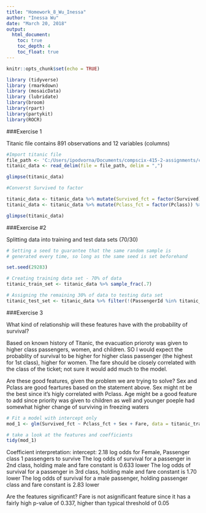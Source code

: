 ```yaml
---
title: "Homework_8_Wu_Inessa"
author: "Inessa Wu"
date: "March 20, 2018"
output: 
  html_document:
    toc: true
    toc_depth: 4
    toc_float: true
---
```


```r
knitr::opts_chunk$set(echo = TRUE)
```

```r
library (tidyverse)
library (rmarkdown)
library (mosaicData)
library (lubridate)
library(broom)
library(rpart)
library(partykit)
library(ROCR)
```

###Exercise 1

Titanic file contains 891 observations and 12 variables (columns)

```r

#Import titanic file
file_path <- 'C:/Users/ipodvorna/Documents/compscix-415-2-assignments/compscix-415-2-assignments/titanic.csv'
titanic_data <- read_delim(file = file_path, delim = ",")

glimpse(titanic_data)
```

```r
#Converst Survived to factor

titanic_data <- titanic_data %>% mutate(Survived_fct = factor(Survived)) %>% select(-Survived)
titanic_data <- titanic_data %>% mutate(Pclass_fct = factor(Pclass)) %>% select(-Pclass)

glimpse(titanic_data)
```

###Exercise #2

Splitting data into training and test data sets (70/30)

```r
# Setting a seed to guarantee that the same random sample is
# generated every time, so long as the same seed is set beforehand

set.seed(29283)

# Creating training data set - 70% of data
titanic_train_set <- titanic_data %>% sample_frac(.7)

# Assigning the remaining 30% of data to testing data set
titanic_test_set <- titanic_data %>% filter(!(PassengerId %in% titanic_train_set$PassengerId))
```

###Exercise 3

What kind of relationship will these features have with the probability of survival?

Based on known history of Titanic, the evacuation prioroty was given to higher class passengers, women, and children. SO I would expect the probablity of survival to be higher for higher class passenger (the highest for 1st class), higher for women. The fare should be closely correlated with the class of the ticket; not sure it would add much to the model.

Are these good features, given the problem we are trying to solve?
Sex and Pclass are good feartures based on the statement above. Sex might nt be the best since it's higly correlated with Pclass. Age might be a good feature to add since priority was given to children as well and younger poeple had somewhat higher change of surviving in freezing waters

```r
# Fit a model with intercept only
mod_1 <- glm(Survived_fct ~ Pclass_fct + Sex + Fare, data = titanic_train_set, family = 'binomial')

# take a look at the features and coefficients
tidy(mod_1)

```
Coefficient interpretation:
 intercept: 2.18 log odds for Female, Passenger class 1 passengers to survive
 The log odds of survival for a passenger in 2nd class, holding male and fare constant is 0.633 lower
 The log odds of survival for a passenger in 3rd class, holding male and fare constant is 1.70 lower
 The log odds of survival for a male passenger, holding passenger class and fare constant is 2.83 lower

Are the features significant? Fare is not asignificant feature since it has a fairly high p-value of 0.337, higher than typical threshold of 0.05



